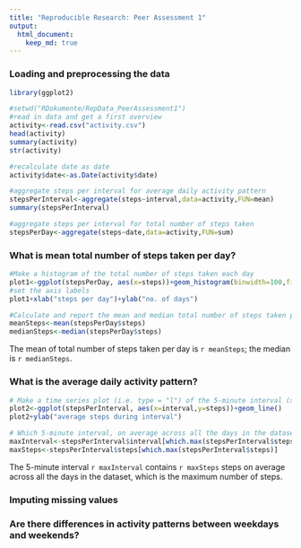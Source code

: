 ```yaml
---
title: "Reproducible Research: Peer Assessment 1"
output: 
  html_document:
    keep_md: true
---
```



### Loading and preprocessing the data
``` r
library(ggplot2)

#setwd("RDokumente/RepData_PeerAssessment1")
#read in data and get a first overview
activity<-read.csv("activity.csv")
head(activity)
summary(activity)
str(activity)

#recalculate date as date
activity$date<-as.Date(activity$date)

#aggregate steps per interval for average daily activity pattern
stepsPerInterval<-aggregate(steps~interval,data=activity,FUN=mean)
summary(stepsPerInterval)

#aggregate steps per interval for total number of steps taken
stepsPerDay<-aggregate(steps~date,data=activity,FUN=sum)
```

### What is mean total number of steps taken per day?

```r
#Make a histogram of the total number of steps taken each day
plot1<-ggplot(stepsPerDay, aes(x=steps))+geom_histogram(binwidth=100,fill="cornsilk",color="black")
#set the axis labels
plot1+xlab("steps per day")+ylab("no. of days")

#Calculate and report the mean and median total number of steps taken per day
meanSteps<-mean(stepsPerDay$steps)
medianSteps<-median(stepsPerDay$steps)
```

The mean of total number of steps taken per day is `r meanSteps`; the median is `r medianSteps`.

### What is the average daily activity pattern?

``` r
# Make a time series plot (i.e. type = "l") of the 5-minute interval (x-axis) and the average number of steps taken, averaged across all days (y-axis)
plot2<-ggplot(stepsPerInterval, aes(x=interval,y=steps))+geom_line()
plot2+ylab("average steps during interval")

# Which 5-minute interval, on average across all the days in the dataset, contains the maximum number of steps?
maxInterval<-stepsPerInterval$interval[which.max(stepsPerInterval$steps)]
maxSteps<-stepsPerInterval$steps[which.max(stepsPerInterval$steps)]
```

The 5-minute interval `r maxInterval` contains `r maxSteps` steps on average across all the days in the dataset, which is the maximum number of steps.            

### Imputing missing values



### Are there differences in activity patterns between weekdays and weekends?

